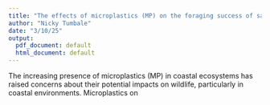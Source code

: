 ```yaml
---
title: "The effects of microplastics (MP) on the foraging success of sanderlings Calidris alba"
author: "Nicky Tumbale"
date: "3/10/25"
output:
  pdf_document: default
  html_document: default
---
```


  The increasing presence of microplastics (MP) in coastal ecosystems has raised concerns about their potential impacts on wildlife, particularly in coastal environments. Microplastics on 
